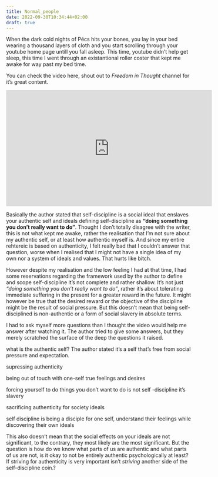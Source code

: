 ```yaml
---
title: Normal_people
date: 2022-09-30T10:34:44+02:00
draft: true
---
```



When the dark cold nights of Pécs hits your bones, you lay in your bed wearing a thousand layers of cloth and you start scrolling through your youtube home page untill you fall asleep. This time, youtube didn't help get sleep, this time I went through an existantional roller coster that kept me awake for way past my bed time. 

You can check the video here, shout out to *Freedom in Thought* channel for it's great content.

<iframe width="560" height="315" src="https://www.youtube.com/embed/IXZFHYS1eV4" title="YouTube video player" frameborder="0" allow="accelerometer; autoplay; clipboard-write; encrypted-media; gyroscope; picture-in-picture" allowfullscreen></iframe>


Basically the author stated that self-discipline is a social ideal that enslaves your authentic self and ideals defining self-discipline as **"doing something you don't really want to do"**. Thought I don't totally disagree with the writer, this is not what kept me awake, rather the realisation that I'm not sure about my authentic self, or at least how authentic myself is. And since my entire rehtereic is based on authenticity, I felt really bad that I couldn't answer that question, worse when I realised that I might not have a single idea of my own nor a system of ideals and values. That hurts like bitch. 

However despite my realisation and the low feeling I had at that time, I had some reservations regarding the framework used by the author to define and scope self-discipline it's not complete and rather shallow. It's not just *"doing something you don't really want to do"*, rather it's about tolerating immediate suffering in the present for a greater reward in the future. It might however be true that the desired reward or the objective of the discipline might be the result of social pressure. But this doesn't mean that being self-disciplined is non-authentic or a form of social slavery in absolute terms. 

I had to ask myself more questions than I thought the video would help me answer after watching it. The author tried to give some answers, but they merely scratched the surface of the deep the questions it raised.

what is the authentic self? The author stated it's a self that's free from social pressure and expectation. 


supressing authenticity 

being out of touch with one-self true feelings and desires

forcing yourself to do things you don't want to do is not self -discipline it's slavery

sacrificing authenticity for society ideals

self discipline is being a disciple for one self, understand their feelings while discovering their own ideals 



This also doesn't mean that the social effects on your ideals are not significant, to the contrary, they most likely are the most significant. But the question is how do we know what parts of us are authentic and what parts of us are not, is it okay to not be entirely authentic psychologically at least? If striving for authenticity is very important isn't *striving* another side of the self-discipline coin.?

